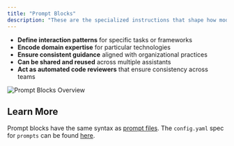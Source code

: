 ```yaml
---
title: "Prompt Blocks"
description: "These are the specialized instructions that shape how models respond:"
---
```


* **Define interaction patterns** for specific tasks or frameworks
* **Encode domain expertise** for particular technologies
* **Ensure consistent guidance** aligned with organizational practices
* **Can be shared and reused** across multiple assistants
* **Act as automated code reviewers** that ensure consistency across teams

![Prompt Blocks Overview](/images/customization/images/prompts-blocks-overview-17194d870840576f9a0dde548f2c70ec.png)

## Learn More[​](#learn-more "Direct link to Learn More")

Prompt blocks have the same syntax as [prompt files](/customization/prompts). The `config.yaml` spec for `prompts` can be found [here](/reference#prompts).

